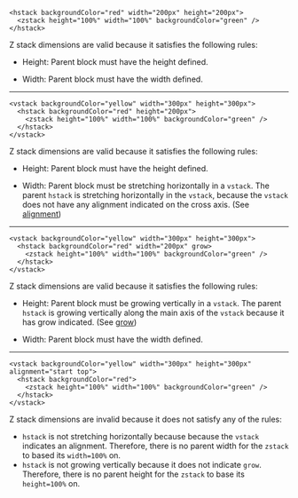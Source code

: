 ```tsx
<hstack backgroundColor="red" width="200px" height="200px">
  <zstack height="100%" width="100%" backgroundColor="green" />
</hstack>
```

Z stack dimensions are valid because it satisfies the following rules:

- Height: Parent block must have the height defined.

- Width: Parent block must have the width defined.
---
```tsx
<vstack backgroundColor="yellow" width="300px" height="300px">
  <hstack backgroundColor="red" height="200px">
    <zstack height="100%" width="100%" backgroundColor="green" />
  </hstack>
</vstack>
```

Z stack dimensions are valid because it satisfies the following rules:

- Height: Parent block must have the height defined.

- Width: Parent block must be stretching horizontally in a `vstack`. 
The parent `hstack` is stretching horizontally in the `vstack`, because the `vstack` does not have any alignment indicated on 
the cross axis. (See [alignment](../blocks/stacks#alignment))
---
```tsx
<vstack backgroundColor="yellow" width="300px" height="300px">
  <hstack backgroundColor="red" width="200px" grow>
    <zstack height="100%" width="100%" backgroundColor="green" />
  </hstack>
</vstack>
```

Z stack dimensions are valid because it satisfies the following rules:

- Height: Parent block must be growing vertically in a `vstack`. 
The parent `hstack` is growing vertically along the main axis of the `vstack` because it has grow indicated. 
(See [grow](../blocks/stacks#grow))

- Width: Parent block must have the width defined.
---
```tsx
<vstack backgroundColor="yellow" width="300px" height="300px" alignment="start top">
  <hstack backgroundColor="red">
    <zstack height="100%" width="100%" backgroundColor="green" />
  </hstack>
</vstack>
```

Z stack dimensions are invalid because it does not satisfy any of the rules:

- `hstack` is not stretching horizontally because because the `vstack` indicates an alignment. 
Therefore, there is no parent width for the `zstack` to based its `width=100%` on.
- `hstack` is not growing vertically because it does not indicate `grow`.
Therefore, there is no parent height for the `zstack` to base its `height=100%` on.
